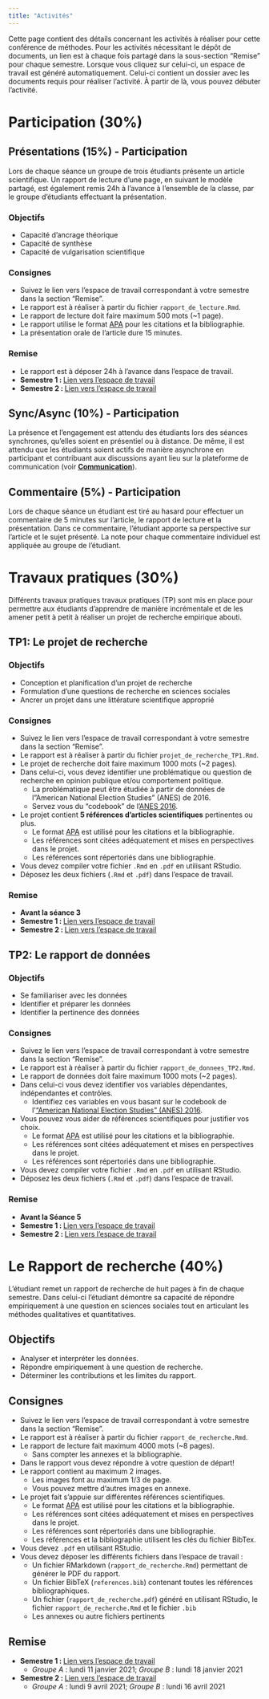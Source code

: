 ```yaml
---
title: "Activités"
---
```


Cette page contient des détails concernant les activités à réaliser pour cette conférence de méthodes. Pour les activités nécessitant le dépôt de documents, un lien est à chaque fois partagé dans la sous-section "Remise" pour chaque semestre. Lorsque vous cliquez sur celui-ci, un espace de travail est généré automatiquement. Celui-ci contient un dossier avec les documents requis pour réaliser l'activité. À partir de là, vous pouvez débuter l'activité.


# Participation (30%)

## Présentations (15%) - Participation
Lors de chaque séance un groupe de trois étudiants présente un article scientifique. Un rapport de lecture d'une page, en suivant le modèle partagé, est également remis 24h à l'avance à l'ensemble de la classe, par le groupe d'étudiants effectuant la présentation.

### Objectifs
- Capacité d'ancrage théorique
- Capacité de synthèse
- Capacité de vulgarisation scientifique

### Consignes
- Suivez le lien vers l'espace de travail correspondant à votre semestre dans la section "Remise".
- Le rapport est à réaliser à partir du fichier `rapport_de_lecture.Rmd`.
- Le rapport de lecture doit faire maximum 500 mots (~1 page).
- Le rapport utilise le format [APA](https://www.mendeley.com/guides/apa-citation-guide) pour les citations et la bibliographie.
- La présentation orale de l'article dure 15 minutes.

### Remise

- Le rapport est à déposer 24h à l'avance dans l'espace de travail.
- **Semestre 1 : **[Lien vers l'espace de travail](https://classroom.github.com/g/-adrpVep)
- **Semestre 2 : **[Lien vers l'espace de travail](https://classroom.github.com/g/pqJfnGTz)

## Sync/Async (10%) - Participation
La présence et l'engagement est attendu des étudiants lors des séances synchrones, qu'elles soient en présentiel ou à distance. De même, il est attendu que les étudiants soient actifs de manière asynchrone en participant et contribuant aux discussions ayant lieu sur la plateforme de communication (voir **[Communication](index.html#Communication)**).

## Commentaire (5%) - Participation
Lors de chaque séance un étudiant est tiré au hasard pour effectuer un commentaire de 5 minutes sur l'article, le rapport de lecture et la présentation. Dans ce commentaire, l'étudiant apporte sa perspective sur l'article et le sujet présenté. La note pour chaque commentaire individuel est appliquée au groupe de l'étudiant.


# Travaux pratiques (30%)
Différents travaux pratiques travaux pratiques (TP) sont mis en place pour permettre aux étudiants d'apprendre de manière incrémentale et de les amener petit à petit à réaliser un projet de recherche empirique abouti.

## TP1: Le projet de recherche

### Objectifs
- Conception et planification d'un projet de recherche
- Formulation d'une questions de recherche en sciences sociales
- Ancrer un projet dans une littérature scientifique approprié

### Consignes
- Suivez le lien vers l'espace de travail correspondant à votre semestre dans la section "Remise".
- Le rapport est à réaliser à partir du fichier `projet_de_recherche_TP1.Rmd`.
- Le projet de recherche doit faire maximum 1000 mots (~2 pages).
- Dans celui-ci, vous devez identifier une problématique ou question de recherche en opinion publique et/ou comportement politique.
    - La problématique peut être étudiée à partir de données de l"American National Election Studies" (ANES) de 2016.
    - Servez vous du "codebook" de l'[ANES 2016](https://electionstudies.org/wp-content/uploads/2018/12/anes_timeseries_2016_userguidecodebook.pdf).
- Le projet contient **5 références d'articles scientifiques** pertinentes ou plus.
    - Le format [APA](https://www.mendeley.com/guides/apa-citation-guide) est utilisé pour les citations et la bibliographie.
    - Les références sont citées adéquatement et mises en perspectives dans le projet.
    - Les références sont répertoriés dans une bibliographie.
- Vous devez compiler votre fichier `.Rmd` en `.pdf` en utilisant RStudio.
- Déposez les deux fichiers  (`.Rmd` et `.pdf`) dans l'espace de travail.

### Remise

- **Avant la séance 3**
- **Semestre 1 : **[Lien vers l'espace de travail](https://classroom.github.com/g/loguXLuR)
- **Semestre 2 : **[Lien vers l'espace de travail](https://classroom.github.com/g/d81WBT72)


## TP2: Le rapport de données

### Objectifs
- Se familiariser avec les données
- Identifier et préparer les données
- Identifier la pertinence des données

### Consignes
- Suivez le lien vers l'espace de travail correspondant à votre semestre dans la section "Remise".
- Le rapport est à réaliser à partir du fichier `rapport_de_donnees_TP2.Rmd`.
- Le rapport de données doit faire maximum 1000 mots (~2 pages).
- Dans celui-ci vous devez identifier vos variables dépendantes, indépendantes et contrôles.
    - Identifiez ces variables en vous basant sur le codebook de l'["American National Election Studies" (ANES) 2016](https://electionstudies.org/wp-content/uploads/2018/12/anes_timeseries_2016_userguidecodebook.pdf).
- Vous pouvez vous aider de références scientifiques pour justifier vos choix.
    - Le format [APA](https://www.mendeley.com/guides/apa-citation-guide) est utilisé pour les citations et la bibliographie.
    - Les références sont citées adéquatement et mises en perspectives dans le projet.
    - Les références sont répertoriés dans une bibliographie.
- Vous devez compiler votre fichier `.Rmd` en `.pdf` en utilisant RStudio.
- Déposez les deux fichiers (`.Rmd` et `.pdf`) dans l'espace de travail.

### Remise

- **Avant la Séance 5**
- **Semestre 1 : **[Lien vers l'espace de travail](https://classroom.github.com/g/AAzabTq2)
- **Semestre 2 : **[Lien vers l'espace de travail](https://classroom.github.com/g/WnERz_-V)


# Le Rapport de recherche (40%)
L'étudiant remet un rapport de recherche de huit pages à fin de chaque semestre. Dans celui-ci l'étudiant démontre sa capacité de répondre empiriquement à une question en sciences sociales tout en articulant les méthodes qualitatives et quantitatives.

## Objectifs
- Analyser et interpréter les données.
- Répondre empiriquement à une question de recherche.
- Déterminer les contributions et les limites du rapport.

## Consignes
- Suivez le lien vers l'espace de travail correspondant à votre semestre dans la section "Remise".
- Le rapport est à réaliser à partir du fichier `rapport_de_recherche.Rmd`.
- Le rapport de lecture fait maximum 4000 mots (~8 pages).
    - Sans compter les annexes et la bibliographie.
- Dans le rapport vous devez répondre à votre question de départ!
- Le rapport contient au maximum 2 images.
    - Les images font au maximum 1/3 de page.
    - Vous pouvez mettre d'autres images en annexe.
- Le projet fait s'appuie sur différentes références scientifiques.
    - Le format [APA](https://www.mendeley.com/guides/apa-citation-guide) est utilisé pour les citations et la bibliographie.
    - Les références sont citées adéquatement et mises en perspectives dans le projet.
    - Les références sont répertoriés dans une bibliographie.
    - Les références et la bibliographie utilisent les clés du fichier BibTex.
- Vous devez  `.pdf` en utilisant RStudio.
- Vous devez déposer les différents fichiers dans l'espace de travail :
    - Un fichier RMarkdown (`rapport_de_recherche.Rmd`) permettant de générer le PDF du rapport.
    - Un fichier BibTeX (`references.bib`) contenant toutes les références bibliographiques.
    - Un fichier (`rapport_de_recherche.pdf`) généré en utilisant RStudio, le fichier `rapport_de_recherche.Rmd` et le fichier `.bib`
    - Les annexes ou autre fichiers pertinents

## Remise

- **Semestre 1 : **[Lien vers l'espace de travail](https://classroom.github.com/g/gBLIj52O)
    - *Groupe A* : lundi 11 janvier 2021; *Groupe B* : lundi 18 janvier 2021
- **Semestre 2 : **[Lien vers l'espace de travail](https://classroom.github.com/g/hUyGz2Hu)
    - *Groupe A* : lundi 9 avril 2021; *Groupe B* : lundi 16 avril 2021
